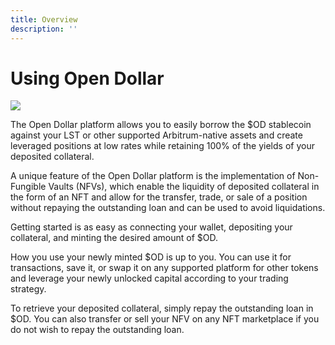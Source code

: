 ```yaml
---
title: Overview
description: ''
---
```


# Using Open Dollar

![](</img/Using Open Dollar Graphic.png>)

The Open Dollar platform allows you to easily borrow the $OD stablecoin against your LST or other supported Arbitrum-native assets and create leveraged positions at low rates while retaining 100% of the yields of your deposited collateral.

A unique feature of the Open Dollar platform is the implementation of Non-Fungible Vaults (NFVs), which enable the liquidity of deposited collateral in the form of an NFT and allow for the transfer, trade, or sale of a position without repaying the outstanding loan and can be used to avoid liquidations.

Getting started is as easy as connecting your wallet, depositing your collateral, and minting the desired amount of $OD.

How you use your newly minted $OD is up to you. You can use it for transactions, save it, or swap it on any supported platform for other tokens and leverage your newly unlocked capital according to your trading strategy.

To retrieve your deposited collateral, simply repay the outstanding loan in $OD. You can also transfer or sell your NFV on any NFT marketplace if you do not wish to repay the outstanding loan.
